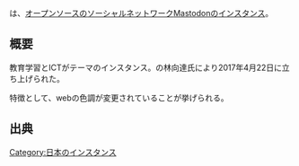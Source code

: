 {{小文字}}{{Infobox instance
| Name          = {{Ruby|'''elict-mastodon'''|エリクト マストドン}}
| Domain        = https://elict.net
| Admin         = [https://elict.net/@kotatsurin 林向達]
| Country       = 国
| Start         = 2017年4月22日<ref>https://elict.net/@kotatsurin/1</ref>
| Kifu          = なし
}}{{Ruby|'''elict-mastodon'''|エリクト マストドン}}は、[[オープンソース]]の[[ソーシャル・ネットワーキング・サービス|ソーシャルネットワーク]][[Mastodon]]の[[インスタンス]]。

== 概要 ==
教育学習とICTがテーマのインスタンス。{{Jawp|徳島文理大学}}の林向達氏により2017年4月22日に立ち上げられた。

特徴として、webの色調が変更されていることが挙げられる。

== 出典 ==
<references />

[[Category:日本のインスタンス]]